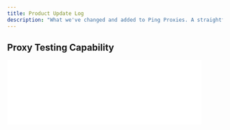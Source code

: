 ```yaml
---
title: Product Update Log
description: "What we've changed and added to Ping Proxies. A straightforward timeline of our improvements."
---
```

<Update label="September 2025">

  ## Proxy Testing Capability

  <Frame>
  <iframe
    className="w-full aspect-video rounded-xl"
    width="90%"
    src="./images/product-updates/september/proxy-testing.png"
    frameBorder="0"
    allow="accelerometer; autoplay; clipboard-write; encrypted-media; gyroscope; picture-in-picture"
    allowFullScreen
  />
  </Frame>
  
  We’ve introduced a multi-region proxy testing to our API that allows you to test your proxies from multiple vantage points. This way, you gain a clear understanding of real-world latency and reliability, ensuring that your users experience consistently high performance, no matter where they are located.

  [Read More →](https://pingproxies.com/blog/launching-our-proxy-tester-public-api)

  ### Key Features

  * **Tesitng across multiple regions** allows realistic world-wide measurement
  * **Latency testing** enables performance analysis of your proxies
  * **Test against any website** to validate real-world scenarios
  * **Accurate geolocation data** for geographic understanding of your proxies
  * **Instant data retrieval** so you can test quickly and reliably

</Update>

<Update label="July 2025">

  ## Live Pool Indicators and Advanced Geographic Targeting

  <Frame>
  <iframe
    className="w-full aspect-video rounded-xl"
    width="90%"
    src="https://www.youtube.com/embed/z8SW0FW--vo"
    frameBorder="0"
    allow="accelerometer; autoplay; clipboard-write; encrypted-media; gyroscope; picture-in-picture"
    allowFullScreen
  />
  </Frame>
  
  We’ve introduced real-time pool size indicators and advanced geo-targeting to give users greater transparency and control. This update supports our commitment to network visibility, responsible usage, and more precise, data-driven decision-making.

  [Read More →](https://pingproxies.com/blog/new-residential-targeting-options)

  ### Key Features

  * **Live pool size indicators** show real-time IP availability for selected parameters  
  * **U.S. state-level targeting** allows precise geographic control across all 50 states  
  * **ZIP code targeting** enables hyper-local traffic routing for granular use cases  
  * **Node counts per configuration** let you validate availability before sending requests  
  * **Dashboard and API access** gives full control via UI or integration  

  ## Improved Automated KYC Procedure
  <Frame>
    ![Ping Proxies KYC](/images/general/kyc.png)
  </Frame>
  We've partnered with [Idenfy](https://www.idenfy.com/) to launch improved automated KYC procedures. We are committed to maintaining the highest ethical standards and ensuring our services are used responsibly. We have implemented a risk-based approach to customer verification that helps us maintain a secure and compliant network environment.

  [Read More →](/general/kyc-policy)

  ## Smartpath® Launch
    <Frame>

  <iframe
    className="w-full aspect-video rounded-xl"
    width="90%"
    src="https://www.youtube.com/embed/scluCSwhb5A"
    frameBorder="0"
    allow="accelerometer; autoplay; clipboard-write; encrypted-media; gyroscope; picture-in-picture"
    allowFullScreen
  />
  </Frame>

  We've launched **Smartpath®**—an AI-powered residential proxy optimization system that intelligently cuts bandwidth costs by 40%. The system uses artificial intelligence to automatically determine whether each request genuinely requires a residential IP, routing non-essential requests through datacenter IPs at no charge while maintaining full performance.

  [Read More →](https://pingproxies.com/blog/introducing-smartpath-ai-proxy)

  ### Key Features

  * **AI-powered optimization** that reduces bandwidth costs by up to 40%
  * **Zero setup required**—enable with a single click or API parameter
  * **Intelligent request routing** through datacenter IPs for non-essential traffic
  * **Continuous learning** from hundreds of millions of network requests daily
</Update>

<Update label="June 2025">
  ## Live Network Activity
  <Frame>
    ![Live Network Activity](/images/product-updates/june/live-log-viewer.png)
  </Frame>
  We've launched Live Network Activity—a real-time debugging interface.
  The dashboard provides real-time detailed breakdowns of every request including elapsed time, byte counts, status codes, target hostnames, and user-friendly error messages.
  [Read More ->](https://pingproxies.com/blog/live-proxy-traffic-launch)
  
  **Key Features**
  * Monitor requests in real-time with automatic updates
  * View detailed metrics for each proxy connection
  * Filter by network, proxy IP, target domain, response codes and more!
  * Get clear explanations of status codes and error conditions

  ## Residential Network Improvements in US East
  <Frame>
    ![Residential Network Improvements in US East](/images/product-updates/june/us-east-residential-improvements.png)
  </Frame>
  We've deployed major infrastructure upgrades to our US East Coast network, achieving a 61% latency reduction and 4X capacity increase to better serve the 40% of residential traffic originating from this critical region.
  
  [Read More →](https://pingproxies.com/blog/residential-network-improvements-us-east)

  **Key Improvements**

  * 61% additional latency reduction (75% total improvement from baseline)
  * 4X server capacity expansion in the region
  * New Points of Presence (PoPs) added to bare-metal infrastructure
  * Enhanced failover and redundancy capabilities
  * Improved performance stability during peak usage periods
  * Increased reliability for high-volume traffic handling
  
</Update>

<Update label="May 2025">
  ## Network Observability Panel
  <Frame>
    ![Ping Proxies Network Observability](/images/product-updates/may/network-observability-promo.png)
  </Frame>
  Our new Network Observability Panel tracks your proxy usage by hostname, proxy user and network while offering flexible filtering and visualization options.
  <Frame>
    ![Ping Proxies Network Observability Panel](/images/product-updates/may/network-observability.png)
  </Frame>
  
  [Read More →](https://pingproxies.com/blog/network-observability-panel)

  **Key Features**

  * Filter activity by hostname, proxy user, and network for any time period
  * Apply advanced filtering with operators like != and contains
  * View error rates, request counts, and bandwidth usage summaries
  * Analyze top 100 hostnames with detailed traffic statistics
  * Monitor top 100 proxy users with performance metrics
  * Examine traffic distribution across different networks
  * Track usage patterns with daily traffic graphs
  * Access hourly log summaries organized by proxy user, network, and hostname
  
  <Frame>
    ![Ping Proxies Network Filtering](/images/product-updates/may/network-observability-filtering.png)
  </Frame>

  ## Residential Generator Improvements

  We're excited to announce improvements to our residential endpoint generator on our dashboard.

  **Key Improvements**

  * Added format generation including socks5h
  * Improved searching for city, country and ASN targeting options
  * Availability labels have been added for city, country and ASN targeting options to allow customers to see whether nodes are available for particular options.

  <Frame>
    ![Ping Proxies Residential Endpoint Generator](/images/product-updates/may/residential-generator.png)
  </Frame>
</Update>

<Update label="April 2025">
  ## Dashboard API Panel Launch

  **API Key Manager**

  <Frame>
    ![API Key Management Interface](/images/product-updates/april/ping-proxies-api-key-management.png)
  </Frame>

  Create and manage API keys directly from your dashboard with just a few clicks:
  
  * Label keys for easy tracking
  * View creation dates
  * Delete keys when no longer needed
  * Create multiple keys for different applications or team members

  **API Analytics**

  <Frame>
    ![API Analytics Graph](/images/product-updates/april/ping-proxies-api-graph.png)
  </Frame>

  Monitor your API usage with our new analytics dashboard:
  
  * Track all API calls including endpoints, response codes, and timestamps
  * View request volume over time
  * Access complete details for every API call
  * Easily monitor performance and troubleshoot integration issues

  ## Ping Proxies REST API Launch

  We're excited to announce the general availability of our fully-featured Ping Proxies REST API, enabling programmatic access to our platform and proxy networks.

  **Major capabilities**

  * Comprehensive proxy search with filtering by country, ASN, subnet, and more
  * Residential proxy generation (sticky or rotating) tied to any proxy user
  * Complete proxy user management (create, edit, delete, rotate passwords)
  * Real-time analytics for detailed traffic usage across all networks
  * Object metadata for attaching key-value pairs to resources
  * Programmatic purchasing with complete checkout flow
  * Powerful search operators for precise resource queries

  **API management features**

  * Simple API key creation and management from your dashboard
  * Detailed request logs and usage statistics
  * Multi-language support (Python, JavaScript/TypeScript, PHP, Go, Java)
  * Developer-friendly documentation with OpenAPI specification
  * Try It buttons for testing against sandbox environment
  * Structured error definitions and request IDs for easy troubleshooting

  <Frame>
    ![Ping Proxies API Release](/images/product-updates/april/ping-proxies-api-release.webp)
  </Frame>
</Update>
